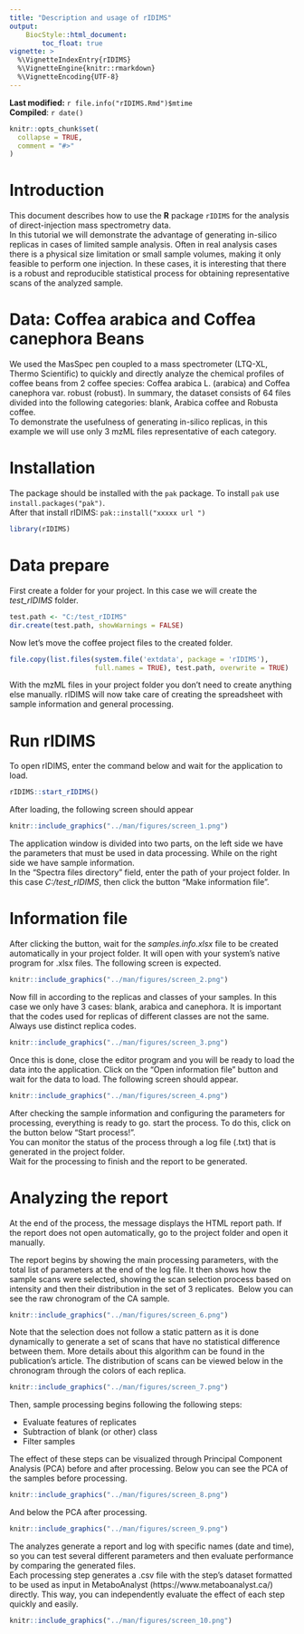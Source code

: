 ```yaml
---
title: "Description and usage of rIDIMS"
output:
    BiocStyle::html_document:
        toc_float: true
vignette: >
  %\VignetteIndexEntry{rIDIMS}
  %\VignetteEngine{knitr::rmarkdown}
  %\VignetteEncoding{UTF-8}
---
```


**Last modified:** `r file.info("rIDIMS.Rmd")$mtime`<br />
**Compiled**: `r date()`

```r
knitr::opts_chunk$set(
  collapse = TRUE,
  comment = "#>"
)
```

# Introduction

This document describes how to use the **R** package `rIDIMS` for the analysis of direct-injection mass spectrometry data. 
\
In this tutorial we will demonstrate the advantage of generating in-silico replicas in cases of limited sample analysis. Often in real analysis cases there is a physical size limitation or small sample volumes, making it only feasible to perform one injection. In these cases, it is interesting that there is a robust and reproducible statistical process for obtaining representative scans of the analyzed sample.


# Data:  Coffea arabica and Coffea canephora Beans

We used the MasSpec pen coupled to a mass spectrometer (LTQ-XL, Thermo Scientific) to quickly and directly analyze the chemical profiles of coffee beans from 2 coffee species: Coffea arabica L. (arabica) and Coffea canephora var. robust (robust). In summary, the dataset consists of 64 files divided into the following categories: blank, Arabica coffee and Robusta coffee. \
To demonstrate the usefulness of generating in-silico replicas, in this example we will use only 3 mzML files representative of each category.

# Installation

The package should be installed with the `pak` package. To
install `pak` use `install.packages("pak")`.
\
After that install rIDIMS:  `pak::install("xxxxx url ")`


```r
library(rIDIMS)
```

# Data prepare

First create a folder for your project. In this case we will create the *test_rIDIMS* folder.

```r
test.path <- "C:/test_rIDIMS"
dir.create(test.path, showWarnings = FALSE)

```

Now let's move the coffee project files to the created folder.


```r
file.copy(list.files(system.file('extdata', package = 'rIDIMS'), 
                     full.names = TRUE), test.path, overwrite = TRUE)


```

With the mzML files in your project folder you don't need to create anything else manually. rIDIMS will now take care of creating the spreadsheet with sample information and general processing.


# Run rIDIMS

To open rIDIMS, enter the command below and wait for the application to load.

```r
rIDIMS::start_rIDIMS()
```

After loading, the following screen should appear

```r
knitr::include_graphics("../man/figures/screen_1.png")
```

The application window is divided into two parts, on the left side we have the parameters that must be used
in data processing. While on the right side we have sample information. \
In the "Spectra files directory" field, enter the path of your project folder.
In this case *C:/test_rIDIMS*, then click the button "Make information file".

# Information file

After clicking the button, wait for the *samples.info.xlsx* file to be created automatically
in your project folder. It will open with your system's native program for .xlsx files.
The following screen is expected.

```r
knitr::include_graphics("../man/figures/screen_2.png")
```

Now fill in according to the replicas and classes of your samples. In this case we only have 3 cases: blank, arabica and canephora. It is important that the codes used for replicas of different classes are not the same. Always use distinct replica codes.

```r
knitr::include_graphics("../man/figures/screen_3.png")
```

Once this is done, close the editor program and you will be ready to load the data into the application. Click on the "Open information file" button and wait for the data to load. The following screen should appear.

```r
knitr::include_graphics("../man/figures/screen_4.png")
```

After checking the sample information and configuring the parameters for processing, everything is ready to go.
start the process. To do this, click on the button below "Start process!". \
You can monitor the status of the process through a log file (.txt) that is generated in the project folder. \
Wait for the processing to finish and the report to be generated.

# Analyzing the report

At the end of the process, the message displays the HTML report path. If the report does not open automatically, go to the project folder and open it manually.

The report begins by showing the main processing parameters, with the total list of parameters at the end of the log file.
It then shows how the sample scans were selected, showing the scan selection process based on intensity and then their distribution in the set of 3 replicates.\ 
Below you can see the raw chronogram of the CA sample.


```r
knitr::include_graphics("../man/figures/screen_6.png")
```

Note that the selection does not follow a static pattern as it is done dynamically to generate a set of scans that have no statistical difference between them. More details about this algorithm can be found in the publication's article. The distribution of scans can be viewed below in the chronogram through the colors of each replica.

```r
knitr::include_graphics("../man/figures/screen_7.png")
```

Then, sample processing begins following the following steps:

* Evaluate features of replicates
* Subtraction of blank (or other) class
* Filter samples

The effect of these steps can be visualized through Principal Component Analysis (PCA) before and after processing.
Below you can see the PCA of the samples before processing.

```r
knitr::include_graphics("../man/figures/screen_8.png")
```

And below the PCA after processing.

```r
knitr::include_graphics("../man/figures/screen_9.png")
```

The analyzes generate a report and log with specific names (date and time), so you can test several different parameters and then evaluate performance by comparing the generated files. \
Each processing step generates a .csv file with the step's dataset formatted to be used as input in MetaboAnalyst (https://www.metaboanalyst.ca/) directly. This way, you can independently evaluate the effect of each step quickly and easily.

```r
knitr::include_graphics("../man/figures/screen_10.png")
```










